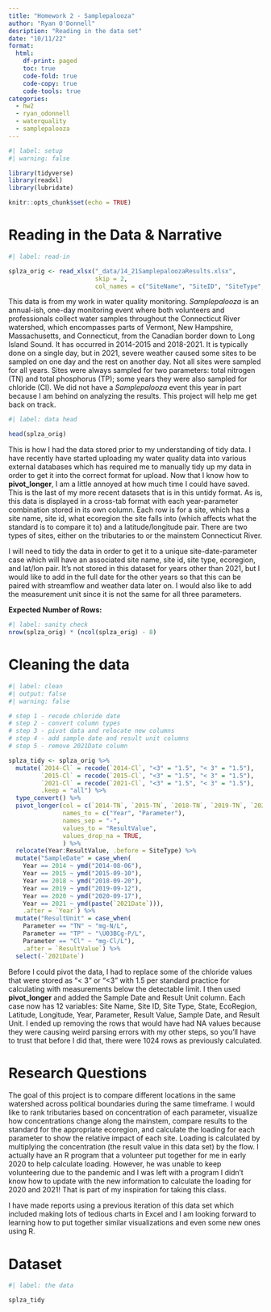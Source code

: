 ```yaml
---
title: "Homework 2 - Samplepalooza"
author: "Ryan O'Donnell"
desription: "Reading in the data set"
date: "10/11/22"
format:
  html:
    df-print: paged
    toc: true
    code-fold: true
    code-copy: true
    code-tools: true
categories:
  - hw2
  - ryan_odonnell
  - waterquality
  - samplepalooza
---
```


```r
#| label: setup
#| warning: false

library(tidyverse)
library(readxl)
library(lubridate)

knitr::opts_chunk$set(echo = TRUE)
```

# Reading in the Data & Narrative
```R
#| label: read-in

splza_orig <- read_xlsx("_data/14_21SamplepaloozaResults.xlsx",
                        skip = 2,
                        col_names = c("SiteName", "SiteID", "SiteType", "State", "EcoRegion", "2014-TN", "2015-TN", "2018-TN", "2019-TN", "2020-TN", "2021-TN", "2014-TP", "2015-TP", "2018-TP", "2019-TP", "2020-TP", "2021-TP", "2014-Cl", "2015-Cl", "2020-Cl", "2021-Cl", "2021Date","Lat", "Lon"))

```

This data is from my work in water quality monitoring. *Samplepalooza* is an annual-ish, one-day monitoring event where both volunteers and professionals collect water samples throughout the Connecticut River watershed, which encompasses parts of Vermont, New Hampshire, Massachusetts, and Connecticut, from the Canadian border down to Long Island Sound. It has occurred in 2014-2015 and 2018-2021. It is typically done on a single day, but in 2021, severe weather caused some sites to be sampled on one day and the rest on another day. Not all sites were sampled for all years. Sites were always sampled for two parameters: total nitrogen (TN) and total phosphorus (TP); some years they were also sampled for chloride (Cl). We did not have a *Samplepalooza* event this year in part because I am behind on analyzing the results. This project will help me get back on track.

```R
#| label: data head

head(splza_orig)

```

This is how I had the data stored prior to my understanding of tidy data. I have recently have started uploading my water quality data into various external databases which has required me to manually tidy up my data in order to get it into the correct format for upload. Now that I know how to **pivot_longer**, I am a little annoyed at how much time I could have saved. This is the last of my more recent datasets that is in this untidy format. As is, this data is displayed in a cross-tab format with each year-parameter combination stored in its own column. Each row is for a site, which has a site name, site id, what ecoregion the site falls into (which affects what the standard is to compare it to) and a latitude/longitude pair. There are two types of sites, either on the tributaries to or the mainstem Connecticut River. 

I will need to tidy the data in order to get it to a unique site-date-parameter case which will have an associated site name, site id, site type, ecoregion, and lat/lon pair. It's not stored in this dataset for years other than 2021, but I would like to add in the full date for the other years so that this can be paired with streamflow and weather data later on. I would also like to add the measurement unit since it is not the same for all three parameters. 

**Expected Number of Rows:**
```R
#| label: sanity check
nrow(splza_orig) * (ncol(splza_orig) - 8)

```

# Cleaning the data
```R
#| label: clean
#| output: false
#| warning: false

# step 1 - recode chloride date
# step 2 - convert column types
# step 3 - pivot data and relocate new columns
# step 4 - add sample date and result unit columns
# step 5 - remove 2021Date column

splza_tidy <- splza_orig %>%
  mutate(`2014-Cl` = recode(`2014-Cl`, "<3" = "1.5", "< 3" = "1.5"),
         `2015-Cl` = recode(`2015-Cl`, "<3" = "1.5", "< 3" = "1.5"),
         `2021-Cl` = recode(`2021-Cl`, "<3" = "1.5", "< 3" = "1.5"),
         .keep = "all") %>%
  type_convert() %>%
  pivot_longer(col = c(`2014-TN`, `2015-TN`, `2018-TN`, `2019-TN`, `2020-TN`, `2021-TN`, `2014-TP`, `2015-TP`, `2018-TP`, `2019-TP`, `2020-TP`, `2021-TP`, `2014-Cl`, `2015-Cl`, `2020-Cl`, `2021-Cl`),
               names_to = c("Year", "Parameter"),
               names_sep = "-",
               values_to = "ResultValue",
               values_drop_na = TRUE,
               ) %>%
  relocate(Year:ResultValue, .before = SiteType) %>%
  mutate("SampleDate" = case_when(
    Year == 2014 ~ ymd("2014-08-06"),
    Year == 2015 ~ ymd("2015-09-10"),
    Year == 2018 ~ ymd("2018-09-20"),
    Year == 2019 ~ ymd("2019-09-12"),
    Year == 2020 ~ ymd("2020-09-17"),
    Year == 2021 ~ ymd(paste(`2021Date`))), 
    .after = `Year`) %>%
  mutate("ResultUnit" = case_when(
    Parameter == "TN" ~ "mg-N/L",
    Parameter == "TP" ~ "\U03BCg-P/L",
    Parameter == "Cl" ~ "mg-Cl/L"),
    .after = `ResultValue`) %>%
  select(-`2021Date`)

```

Before I could pivot the data, I had to replace some of the chloride values that were stored as "< 3" or "<3" with 1.5 per standard practice for calculating with measurements below the detectable limit. I then used **pivot_longer** and added the Sample Date and Result Unit column. Each case now has 12 variables: Site Name, Site ID, Site Type, State, EcoRegion, Latitude, Longitude, Year, Parameter, Result Value, Sample Date, and Result Unit. I ended up removing the rows that would have had NA values because they were causing weird parsing errors with my other steps, so you'll have to trust that before I did that, there were 1024 rows as previously calculated.

# Research Questions

The goal of this project is to compare different locations in the same watershed across political boundaries during the same timeframe. I would like to rank tributaries based on concentration of each parameter, visualize how concentrations change along the mainstem, compare results to the standard for the appropriate ecoregion, and calculate the loading for each parameter to show the relative impact of each site. Loading is calculated by multiplying the concentration (the result value in this data set) by the flow. I actually have an R program that a volunteer put together for me in early 2020 to help calculate loading. However, he was unable to keep volunteering due to the pandemic and I was left with a program I didn't know how to update with the new information to calculate the loading for 2020 and 2021! That is part of my inspiration for taking this class.

I have made reports using a previous iteration of this data set which included making lots of tedious charts in Excel and I am looking forward to learning how to put together similar visualizations and even some new ones using R.

# Dataset

```R
#| label: the data

splza_tidy

```